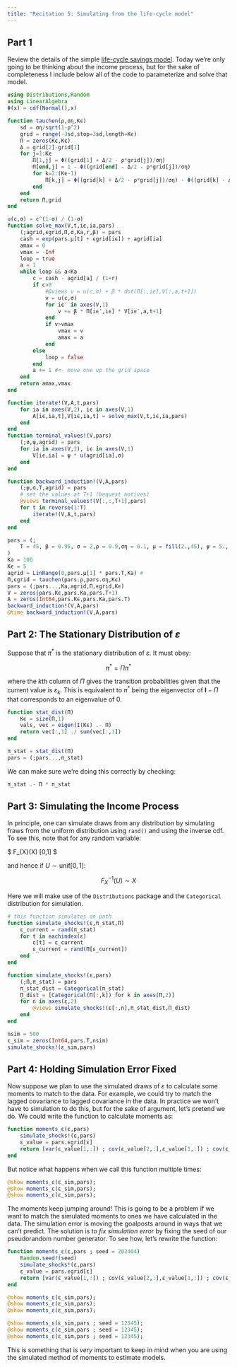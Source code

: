 ```yaml
---
title: "Recitation 5: Simulating from the life-cycle model"
---
```


## Part 1

Review the details of the simple [life-cycle savings model](/models/savings.ipynb). Today we're only going to be thinking about the income process, but for the sake of completeness I include below all of the code to parameterize and solve that model. 

```julia
using Distributions,Random
using LinearAlgebra
Φ(x) = cdf(Normal(),x)

function tauchen(ρ,ση,Kϵ)
    sd = ση/sqrt(1-ρ^2)
    grid = range(-3sd,stop=3sd,length=Kϵ)
    Π = zeros(Kϵ,Kϵ)
    Δ = grid[2]-grid[1]
    for j=1:Kϵ
        Π[1,j] = Φ((grid[1] + Δ/2 - ρ*grid[j])/ση)
        Π[end,j] = 1 - Φ((grid[end] - Δ/2 - ρ*grid[j])/ση)
        for k=2:(Kϵ-1)
            Π[k,j] = Φ((grid[k] + Δ/2 - ρ*grid[j])/ση) - Φ((grid[k] - Δ/2 - ρ*grid[j])/ση)
        end
    end
    return Π,grid
end

u(c,σ) = c^(1-σ) / (1-σ)
function solve_max(V,t,iϵ,ia,pars)
    (;agrid,ϵgrid,Π,σ,Ka,r,β) = pars
    cash = exp(pars.μ[t] + ϵgrid[iϵ]) + agrid[ia]
    amax = 0
    vmax = -Inf
    loop = true
    a = 1
    while loop && a<Ka
        c = cash - agrid[a] / (1+r)
        if c>0
            #@views v = u(c,σ) + β * dot(Π[:,iϵ],V[:,a,t+1])
            v = u(c,σ)
            for iϵ′ in axes(V,1)
                v += β * Π[iϵ′,iϵ] * V[iϵ′,a,t+1]
            end
            if v>vmax
                vmax = v
                amax = a
            end
        else
            loop = false
        end
        a += 1 #<- move one up the grid space
    end
    return amax,vmax
end

function iterate!(V,A,t,pars)
    for ia in axes(V,2), iϵ in axes(V,1)
        A[iϵ,ia,t],V[iϵ,ia,t] = solve_max(V,t,iϵ,ia,pars)
    end
end
function terminal_values!(V,pars)
    (;σ,ψ,agrid) = pars
    for ia in axes(V,2), iϵ in axes(V,1)
        V[iϵ,ia] = ψ * u(agrid[ia],σ)
    end
end

function backward_induction!(V,A,pars)
    (;ψ,σ,T,agrid) = pars
    # set the values at T+1 (bequest motives)
    @views terminal_values!(V[:,:,T+1],pars)
    for t in reverse(1:T)
        iterate!(V,A,t,pars)
    end
end

pars = (;
    T = 45, β = 0.95, σ = 2,ρ = 0.9,ση = 0.1, μ = fill(2.,45), ψ = 5., r = 0.05
)
Ka = 100
Kϵ = 5
agrid = LinRange(0,pars.μ[1] * pars.T,Ka) #
Π,ϵgrid = tauchen(pars.ρ,pars.ση,Kϵ)
pars = (;pars...,Ka,agrid,Π,ϵgrid,Kϵ)
V = zeros(pars.Kϵ,pars.Ka,pars.T+1)
A = zeros(Int64,pars.Kϵ,pars.Ka,pars.T)
backward_induction!(V,A,pars)
@time backward_induction!(V,A,pars)


```

## Part 2: The Stationary Distribution of $\varepsilon$

Suppose that $\pi^*$ is the stationary distribution of $\varepsilon$. It must obey:

$$ \pi^* = \Pi \pi^*  $$

where the $k$th column of $\Pi$ gives the transition probabilities given that the current value is $\varepsilon_{k}$. This is equivalent to $\pi^*$ being the eigenvector of $\mathbf{I} - \Pi$ that corresponds to an eigenvalue of 0.

```julia
function stat_dist(Π)
    Kϵ = size(Π,1)
    vals, vec = eigen(I(Kϵ) .- Π)
    return vec[:,1] ./ sum(vec[:,1])
end

π_stat = stat_dist(Π)
pars = (;pars...,π_stat)

```

We can make sure we're doing this correctly by checking:

```julia
π_stat .- Π * π_stat
```

## Part 3: Simulating the Income Process

In principle, one can simulate draws from any distribution by simulating fraws from the uniform distribution using `rand()` and using the inverse cdf. To see this, note that for any random variable:

$ F_{X}(X) \sim \text{unif}[0,1] $

and hence if $U\sim\text{unif}[0,1]$:

$$ F_{X}^{-1}(U) \sim X $$

Here we will make use of the `Distributions` package and the `Categorical` distribution for simulation.

```julia
# this function simulates on path
function simulate_shocks!(ε,π_stat,Π)
    ε_current = rand(π_stat)
    for t in eachindex(ε)
        ε[t] = ε_current
        ε_current = rand(Π[ε_current])
    end
end

function simulate_shocks!(ε,pars)
    (;Π,π_stat) = pars
    π_stat_dist = Categorical(π_stat)
    Π_dist = [Categorical(Π[:,k]) for k in axes(Π,2)]
    for n in axes(ε,2)
        @views simulate_shocks!(ε[:,n],π_stat_dist,Π_dist)
    end
end

nsim = 500
ε_sim = zeros(Int64,pars.T,nsim)
simulate_shocks!(ε_sim,pars)

```


## Part 4: Holding Simulation Error Fixed

Now suppose we plan to use the simulated draws of $\varepsilon$ to calculate some moments to match to the data. For example, we could try to match the lagged covariance to lagged covariance in the data. In practice we won't have to simulation to do this, but for the sake of argument, let's pretend we do. We could write the function to calculate moments as:

```julia
function moments_ε(ε,pars)
    simulate_shocks!(ε,pars)
    ε_value = pars.ϵgrid[ε]
    return [var(ε_value[1,:]) ; cov(ε_value[2,:],ε_value[1,:]) ; cov(ε_value[3,:],ε_value[1,:])]
end

```

But notice what happens when we call this function multiple times:

```julia
@show moments_ε(ε_sim,pars);
@show moments_ε(ε_sim,pars);
@show moments_ε(ε_sim,pars);

```

The moments keep jumping around! This is going to be a problem if we want to match the simulated moments to ones we have calculated in the data. The simulation error is moving the goalposts around in ways that we can't predict. The solution is to *fix simulation error* by fixing the seed of our pseudorandom number generator. To see how, let's rewrite the function:

```julia

function moments_ε(ε,pars ; seed = 202404)
    Random.seed!(seed)
    simulate_shocks!(ε,pars)
    ε_value = pars.ϵgrid[ε]
    return [var(ε_value[1,:]) ; cov(ε_value[2,:],ε_value[1,:]) ; cov(ε_value[3,:],ε_value[1,:])]
end

@show moments_ε(ε_sim,pars);
@show moments_ε(ε_sim,pars);
@show moments_ε(ε_sim,pars);

@show moments_ε(ε_sim,pars ; seed = 12345);
@show moments_ε(ε_sim,pars ; seed = 12345);
@show moments_ε(ε_sim,pars ; seed = 12345);


```

This is something that is *very* important to keep in mind when you are using the simulated method of moments to estimate models.